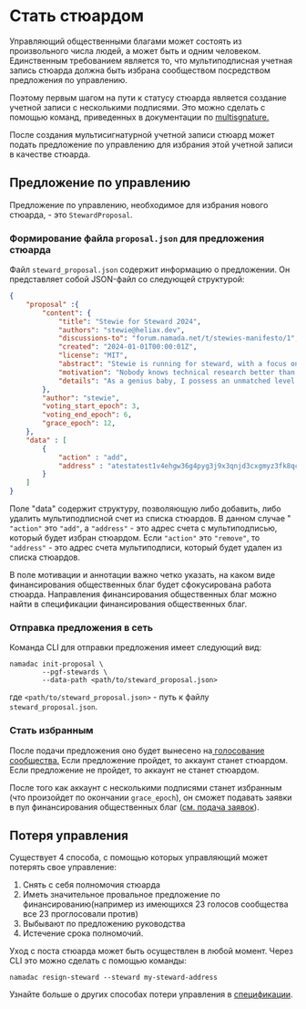 
# Стать стюардом

Управляющий общественными благами может состоять из произвольного числа людей, а может быть и одним человеком. Единственным требованием является то, что мультиподписная учетная запись стюарда должна быть избрана сообществом посредством предложения по управлению.

Поэтому первым шагом на пути к статусу стюарда является создание учетной записи с несколькими подписями. Это можно сделать с помощью команд, приведенных в документации по [multisgnature.](../transparent-accounts/multisignature.mdx)

После создания мультисигнатурной учетной записи стюард может подать предложение по управлению для избрания этой учетной записи в качестве стюарда.

## Предложение по управлению

Предложение по управлению, необходимое для избрания нового стюарда, - это `StewardProposal`.

### Формирование файла `proposal.json` для предложения стюарда

Файл `steward_proposal.json` содержит информацию о предложении. Он представляет собой JSON-файл со следующей структурой:

```json copy
{
    "proposal" :{
        "content": {
            "title": "Stewie for Steward 2024",
            "authors": "stewie@heliax.dev",
            "discussions-to": "forum.namada.net/t/stewies-manifesto/1",
            "created": "2024-01-01T00:00:01Z",
            "license": "MIT",
            "abstract": "Stewie is running for steward, with a focus on technical research. The technical research I will be focused on will definitely not be for weapons of mass destruction. There is some possibility however that I may be focusing somewhat on open source software for weapons of mass destruction.",
            "motivation": "Nobody knows technical research better than me. Trust me. I know it. I have the best technical research. I will be the best steward. Last night, Namada called me and said, Stewie, thank you. I will make public goods funding great again",
            "details": "As a genius baby, I possess an unmatched level of intelligence and a visionary mindset. I will utilize these qualities to solve the most complex problems, and direct public goods funding towards weapons of mass destruction ... i mean open source software for weapons of mass destruction",
        },
        "author": "stewie",
        "voting_start_epoch": 3,
        "voting_end_epoch": 6,
        "grace_epoch": 12,
    },
    "data" : [
        {
            "action" : "add",
            "address" : "atestatest1v4ehgw36g4pyg3j9x3qnjd3cxgmyz3fk8qcrys3hxdp5xwfnx3zyxsj9xgunxsfjg5u5xvzyzrrqtn"
        }
    ]     
}
```

Поле "data" содержит структуру, позволяющую либо добавить, либо удалить мультиподписной счет из списка стюардов.
 В данном случае " `"action"` это `"add"`, а `"address"` - это адрес счета с мультиподписью, который будет избран стюардом. Если `"action"` это `"remove"`, то `"address"` - это адрес счета мультиподписи, который будет удален из списка стюардов.

<Callout> 
В поле мотивации и аннотации важно четко указать, на каком виде финансирования общественных благ будет сфокусирована работа стюарда.
 Направления финансирования общественных благ можно найти в спецификации финансирования общественных благ.
</Callout>

### Отправка предложения в сеть

Команда CLI для отправки предложения имеет следующий вид:

```shell copy
namadac init-proposal \
        --pgf-stewards \
        --data-path <path/to/steward_proposal.json>
```

где `<path/to/steward_proposal.json>` - путь к файлу `steward_proposal.json`.

### Стать избранным

После подачи предложения оно будет вынесено на[ голосование сообщества.](./voting.mdx) Если предложение пройдет, то аккаунт станет стюардом. Если предложение не пройдет, то аккаунт не станет стюардом.

После того как аккаунт с несколькими подписями станет избранным (что произойдет по окончании `grace_epoch`), он сможет подавать заявки в пул финансирования общественных благ ([см. подача заявок](./proposing.mdx#proposing-funding)).

## Потеря управления

Существует 4 способа, с помощью которых управляющий может потерять свое управление:

1. Снять с себя полномочия стюарда
2. Иметь значительное провальное предложение по финансированию(например из имеющихся 23 голосов сообщества все 23 проглосовали против)
3. Выбывают по предложению руководства
4. Истечение срока полномочий.

Уход с поста стюарда может быть осуществлен в любой момент. Через CLI это можно сделать с помощью команды:

```shell copy
namadac resign-steward --steward my-steward-address
```

Узнайте больше о других способах потери управления в [спецификации](https://specs.namada.net/economics/public-goods-funding/becoming-a-steward#losing-stewardship-status).